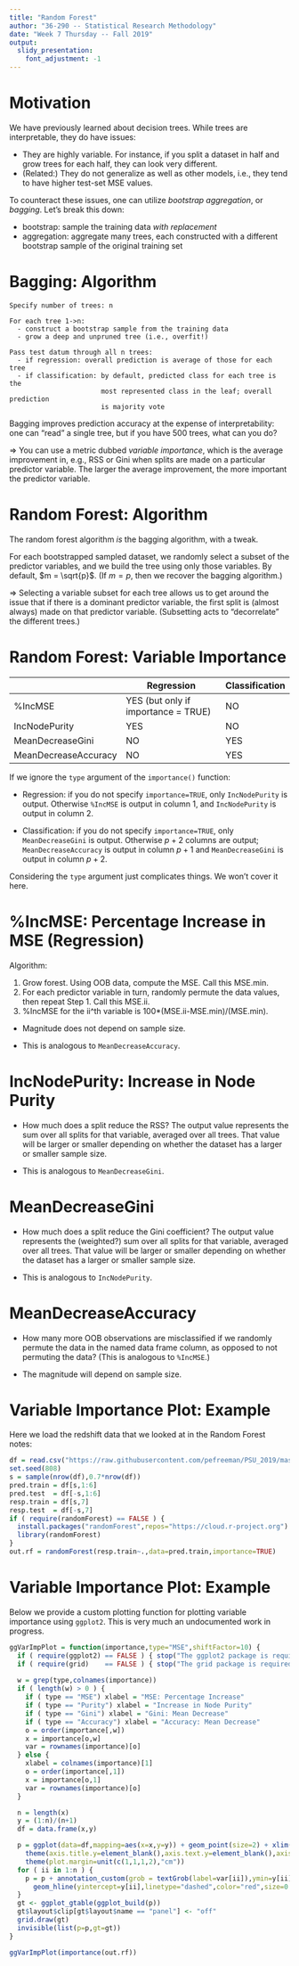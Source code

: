 ```yaml
---
title: "Random Forest"
author: "36-290 -- Statistical Research Methodology"
date: "Week 7 Thursday -- Fall 2019"
output: 
  slidy_presentation:
    font_adjustment: -1
---
```


Motivation
===

We have previously learned about decision trees. While trees are interpretable, they do have issues:

- They are highly variable. For instance, if you split a dataset in half and grow trees for each half, they can look very different.
- (Related:) They do not generalize as well as other models, i.e., they tend to have higher test-set MSE values.

To counteract these issues, one can utilize *bootstrap aggregation*, or *bagging*. Let's break this down:

- bootstrap: sample the training data *with replacement*
- aggregation: aggregate many trees, each constructed with a different bootstrap sample of the original training set

Bagging: Algorithm
===

```
Specify number of trees: n

For each tree 1->n:
  - construct a bootstrap sample from the training data
  - grow a deep and unpruned tree (i.e., overfit!)
  
Pass test datum through all n trees:
  - if regression: overall prediction is average of those for each tree
  - if classification: by default, predicted class for each tree is the
                       most represented class in the leaf; overall prediction
                       is majority vote
```

Bagging improves prediction accuracy at the expense of interpretability: one can "read" a single tree, but if you have 500 trees, what can you do? 

$\Rightarrow$ You can use a metric dubbed *variable importance*, which is the average improvement in, e.g., RSS or Gini when splits are made on a particular predictor variable. The larger the average improvement, the more important the predictor variable.

Random Forest: Algorithm
===

The random forest algorithm *is* the bagging algorithm, with a tweak.

For each bootstrapped sampled dataset, we randomly select a subset of the predictor variables, and we build the tree using only those variables. By default, $m = \sqrt{p}$. (If $m = p$, then we recover the bagging algorithm.)

$\Rightarrow$ Selecting a variable subset for each tree allows us to get around the issue that if there is a dominant predictor variable, the first split is (almost always) made on that predictor variable. (Subsetting acts to "decorrelate" the different trees.)

Random Forest: Variable Importance
===

| | Regression | Classification |
| --- | --- | ---|
| %IncMSE | YES (but only if importance = TRUE) | NO |
| IncNodePurity | YES | NO  |
| MeanDecreaseGini | NO | YES |
| MeanDecreaseAccuracy | NO | YES |


If we ignore the `type` argument of the `importance()` function:

- Regression: if you do not specify `importance=TRUE`, only `IncNodePurity` is output. Otherwise `%IncMSE` is output in column 1, and `IncNodePurity` is output in column 2.

- Classification: if you do not specify `importance=TRUE`, only `MeanDecreaseGini` is output. Otherwise $p+2$ columns are output; `MeanDecreaseAccuracy` is output in column $p+1$ and `MeanDecreaseGini` is output in column $p+2$.

Considering the `type` argument just complicates things. We won't cover it here.

%IncMSE: Percentage Increase in MSE (Regression)
===

Algorithm:

1. Grow forest. Using OOB data, compute the MSE. Call this MSE.min.
2. For each predictor variable in turn, randomly permute the data values, then repeat Step 1. Call this MSE.ii.
3. %IncMSE for the ii^th variable is 100*(MSE.ii-MSE.min)/(MSE.min).

- Magnitude does not depend on sample size.

- This is analogous to `MeanDecreaseAccuracy`.

IncNodePurity: Increase in Node Purity
===

- How much does a split reduce the RSS? The output value represents the sum over all splits for that variable, averaged over all trees. That value will be larger or smaller depending on whether the dataset has a larger or smaller sample size.

- This is analogous to `MeanDecreaseGini`.

MeanDecreaseGini
===

- How much does a split reduce the Gini coefficient? The output value represents the (weighted?) sum over all splits for that variable, averaged over all trees. That value will be larger or smaller depending on whether the dataset has a larger or smaller sample size.

- This is analogous to `IncNodePurity`.

MeanDecreaseAccuracy
===

- How many more OOB observations are misclassified if we randomly permute the data in the named data frame column, as opposed to not permuting the data? (This is analogous to `%IncMSE`.)

- The magnitude will depend on sample size.

Variable Importance Plot: Example
===

Here we load the redshift data that we looked at in the Random Forest notes:
```r
df = read.csv("https://raw.githubusercontent.com/pefreeman/PSU_2019/master/PhotoZ.csv")
set.seed(808)
s = sample(nrow(df),0.7*nrow(df))
pred.train = df[s,1:6]
pred.test  = df[-s,1:6]
resp.train = df[s,7]
resp.test  = df[-s,7]
if ( require(randomForest) == FALSE ) {
  install.packages("randomForest",repos="https://cloud.r-project.org")
  library(randomForest)
}
out.rf = randomForest(resp.train~.,data=pred.train,importance=TRUE)
```

Variable Importance Plot: Example
===

Below we provide a custom plotting function for plotting variable importance using `ggplot2`. This is very much an undocumented work in progress.
```r
ggVarImpPlot = function(importance,type="MSE",shiftFactor=10) {
  if ( require(ggplot2) == FALSE ) { stop("The ggplot2 package is required to execute this function.")}
  if ( require(grid)    == FALSE ) { stop("The grid package is required to execute this function.")}
  
  w = grep(type,colnames(importance))
  if ( length(w) > 0 ) {
    if ( type == "MSE") xlabel = "MSE: Percentage Increase"
    if ( type == "Purity") xlabel = "Increase in Node Purity"
    if ( type == "Gini") xlabel = "Gini: Mean Decrease"
    if ( type == "Accuracy") xlabel = "Accuracy: Mean Decrease"
    o = order(importance[,w])
    x = importance[o,w]
    var = rownames(importance)[o]
  } else {
    xlabel = colnames(importance)[1]
    o = order(importance[,1])
    x = importance[o,1]
    var = rownames(importance)[o]
  }

  n = length(x)
  y = (1:n)/(n+1)
  df = data.frame(x,y)

  p = ggplot(data=df,mapping=aes(x=x,y=y)) + geom_point(size=2) + xlim(0,max(x)) + ylim(0,1) + xlab(xlabel) + 
    theme(axis.title.y=element_blank(),axis.text.y=element_blank(),axis.ticks.y=element_blank()) +
    theme(plot.margin=unit(c(1,1,1,2),"cm"))
  for ( ii in 1:n ) {
    p = p + annotation_custom(grob = textGrob(label=var[ii]),ymin=y[ii],ymax=y[ii],xmin=-max(x)/shiftFactor,xmax=-max(x)/shiftFactor) +
      geom_hline(yintercept=y[ii],linetype="dashed",color="red",size=0.3)
  }
  gt <- ggplot_gtable(ggplot_build(p))
  gt$layout$clip[gt$layout$name == "panel"] <- "off"
  grid.draw(gt)
  invisible(list(p=p,gt=gt))
}

ggVarImpPlot(importance(out.rf))
```


